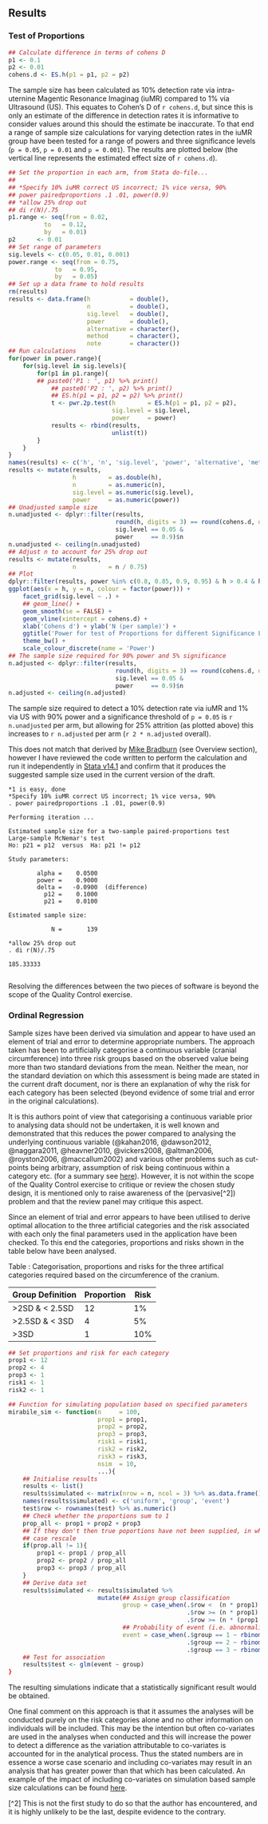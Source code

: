 ## Results

### Test of Proportions

```r
## Calculate difference in terms of cohens D
p1 <- 0.1
p2 <- 0.01
cohens.d <- ES.h(p1 = p1, p2 = p2)

```

The sample size has been calculated as 10% detection rate via intra-uternine Magentic Resonance Imaginag (iuMR) compared to 1% via Ultrasound (US).  This equates to Cohen's D of `r cohens.d`, but since this is only an estimate of the difference in detection rates it is informative to consider values around this should the estimate be inaccurate.  To that end a range of sample size calculations for varying detection rates in the iuMR group have been tested for a range of powers and three significance levels (`p = 0.05`, `p = 0.01` and `p = 0.001`).  The results are plotted below (the vertical line represents the estimated effect size of `r cohens.d`).

```r
## Set the proportion in each arm, from Stata do-file...
##
## *Specify 10% iuMR correct US incorrect; 1% vice versa, 90%
## power pairedproportions .1 .01, power(0.9)
## *allow 25% drop out
## di r(N)/.75
p1.range <- seq(from = 0.02,
          to   = 0.12,
          by   = 0.01)
p2      <- 0.01
## Set range of parameters
sig.levels <- c(0.05, 0.01, 0.001)
power.range <- seq(from = 0.75,
             to   = 0.95,
             by   = 0.05)
## Set up a data frame to hold results
rm(results)
results <- data.frame(h           = double(),
                      n           = double(),
                      sig.level   = double(),
                      power       = double(),
                      alternative = character(),
                      method      = character(),
                      note        = character())
## Run calculations
for(power in power.range){
    for(sig.level in sig.levels){
        for(p1 in p1.range){
        ## paste0('P1 : ', p1) %>% print()
            ## paste0('P2 : ', p2) %>% print()
            ## ES.h(p1 = p1, p2 = p2) %>% print()
            t <- pwr.2p.test(h         = ES.h(p1 = p1, p2 = p2),
                             sig.level = sig.level,
                             power     = power)
            results <- rbind(results,
                             unlist(t))
        }
    }
}
names(results) <- c('h', 'n', 'sig.level', 'power', 'alternative', 'method', 'note')
results <- mutate(results,
                  h         = as.double(h),
                  n         = as.numeric(n),
                  sig.level = as.numeric(sig.level),
                  power     = as.numeric(power))
## Unadjusted sample size
n.unadjusted <- dplyr::filter(results,
                              round(h, digits = 3) == round(cohens.d, digits = 3) &
                              sig.level == 0.05 &
                              power     == 0.9)$n
n.unadjusted <- ceiling(n.unadjusted)
## Adjust n to account for 25% drop out
results <- mutate(results,
                  n         = n / 0.75)
## Plot
dplyr::filter(results, power %in% c(0.8, 0.85, 0.9, 0.95) & h > 0.4 & h < 0.5) %>%
ggplot(aes(x = h, y = n, colour = factor(power))) +
    facet_grid(sig.level ~ .) +
    ## geom_line() +
    geom_smooth(se = FALSE) +
    geom_vline(xintercept = cohens.d) +
    xlab('Cohens d') + ylab('N (per sample)') +
    ggtitle('Power for test of Proportions for different Significance Levels') +
    theme_bw() +
    scale_colour_discrete(name = 'Power')
## The sample size required for 90% power and 5% significance
n.adjusted <- dplyr::filter(results,
                              round(h, digits = 3) == round(cohens.d, digits = 3) &
                              sig.level == 0.05 &
                              power     == 0.9)$n
n.adjusted <- ceiling(n.adjusted)

```

The sample size required to detect a 10% detection rate via iuMR and 1% via US with 90% power and a significance threshold of `p = 0.05` is `r n.unadjusted` per arm, but allowing for 25% attrition (as plotted above) this increases to `r n.adjusted` per arm (`r 2 * n.adjusted` overall).

\pagebreak

This does not match that derived by [Mike Bradburn](mailto:m.bradburn@sheffield.ac.uk) (see Overview section), however I have reviewed the code written to perform the calculation and run it independently in [Stata v14.1](https://www.stata.com/) and confirm that it produces the suggested sample size used in the current version of the draft.

```
*1 is easy, done
*Specify 10% iuMR correct US incorrect; 1% vice versa, 90%
. power pairedproportions .1 .01, power(0.9)

Performing iteration ...

Estimated sample size for a two-sample paired-proportions test
Large-sample McNemar's test
Ho: p21 = p12  versus  Ha: p21 != p12

Study parameters:

        alpha =    0.0500
        power =    0.9000
        delta =   -0.0900  (difference)
          p12 =    0.1000
          p21 =    0.0100

Estimated sample size:

            N =       139

*allow 25% drop out
. di r(N)/.75

185.33333


```

Resolving the differences between the two pieces of software is beyond the scope of the Quality Control exercise.


### Ordinal Regression

Sample sizes have been derived via simulation and appear to have used an element of trial and error to determine appropriate numbers.  The approach taken has been to artificially categorise a continuous variable (cranial circumference) into three risk groups based on the observed value being more than two standard deviations from the mean.  Neither the mean, nor the standard deviation on which this assessment is being made are stated in the current draft document, nor is there an explanation of why the risk for each category has been selected (beyond evidence of some trial and error in the original calculations).

It is this authors point of view that categorising a continuous variable prior to analysing data should not be undertaken, it is well known and demonstrated that this reduces the power compared to analysing the underlying continuous variable (@kahan2016, @dawson2012, @naggara2011, @heavner2010, @vickers2008, @altman2006, @royston2006, @maccallum2002) and various other problems such as cut-points being arbitrary, assumption of risk being continuous within a category etc. (for a summary see [here](http://biostat.mc.vanderbilt.edu/wiki/Main/CatContinuous)).  However, it is not within the scope of the Quality Control exercise to critique or review the chosen study design, it is mentioned only to raise awareness of the (pervasive[^2]) problem and that the review panel may critique this aspect.

Since an element of trial and error appears to have been utilised to derive optimal allocation to the three artificial categories and the risk associated with each only the final parameters used in the application have been checked.  To this end the categories, proportions and risks shown in the table below have been analysed.

Table : Categorisation, proportions and risks for the three artifical categories required based on the circumference of the cranium.

| Group Definition | Proportion | Risk |
|------------------|------------|------|
| >2SD   & < 2.5SD | 12         | 1%   |
| >2.5SD & < 3SD   | 4          | 5%   |
| >3SD             | 1          | 10%  |


```r
## Set proportions and risk for each category
prop1 <- 12
prop2 <- 4
prop3 <- 1
risk1 <- 1
risk2 <- 1

## Function for simulating population based on specified parameters
mirabile_sim <- function(n     = 100,
                         prop1 = prop1,
                         prop2 = prop2,
                         prop3 = prop3,
                         risk1 = risk1,
                         risk2 = risk2,
                         risk3 = risk3,
                         nsim  = 10,
                         ...){
    ## Initialise results
    results <- list()
    results$simulated <- matrix(nrow = n, ncol = 3) %>% as.data.frame()
    names(results$simulated) <- c('uniform', 'group', 'event')
    test$row <- rownames(test) %>% as.numeric()
    ## Check whether the proportions sum to 1
    prop_all <- prop1 + prop2 + prop3
    ## If they don't then true poportions have not been supplied, in which
    ## case rescale
    if(prop.all != 1){
        prop1 <- prop1 / prop_all
        prop2 <- prop2 / prop_all
        prop3 <- prop3 / prop_all
    }
    ## Derive data set
    results$simulated <- results$simulated %>%
                         mutate(## Assign group classification
                                group = case_when(.$row <  (n * prop1) ~ 1,
                                                  .$row >= (n * prop1) & .$row < (n * (prop1 + prop2)) ~ 2,
                                                  .$row >= (n * (prop1 + prop2))] ~ 3),
                                ## Probability of event (i.e. abnormality) *within* group
                                event = case_when(.$group == 1 ~ rbinom(n = n, p = risk1, size = 1),
                                                  .$group == 2 ~ rbinom(n = n, p = risk2, size = 1),
                                                  .$group == 3 ~ rbinom(n = n, p = risk3, size = 1))
    ## Test for association
    results$test <- glm(event ~ group)
}

```

The resulting simulations indicate that a statistically significant result would be obtained.

One final comment on this approach is that it assumes the analyses will be conducted purely on the risk categories alone and no other information on individuals will be included.  This may be the intention but often co-variates are used in the analyses when conducted and this will increase the power to detect a difference as the variation attributable to co-variates is accounted for in the analytical process.  Thus the stated numbers are in essence a worse case scenario and including co-variates may result in an analysis that has greater power than that which has been calculated.  An example of the impact of including co-variates on simulation based sample size calculations can be found [here](http://egap.org/content/power-analysis-simulations-r).

[^2] This is not the first study to do so that the author has encountered, and it is highly unlikely to be the last, despite evidence to the contrary.
